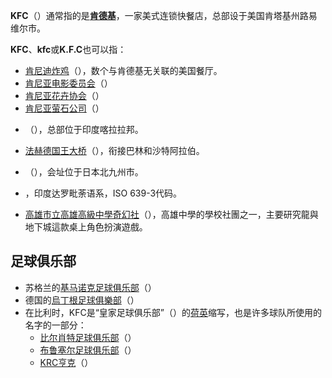 '''KFC'''（{{lang|en|Kentucky Fried Chicken}}）通常指的是'''[[肯德基|肯德基]]'''，一家美式连锁快餐店，总部设于美国肯塔基州路易维尔市。

'''KFC'''、'''kfc'''或'''K.F.C'''也可以指：

*[[肯尼迪炸鸡|肯尼迪炸鸡]]（{{lang|en|Kennedy Fried Chicken}}），数个与肯德基无关联的美国餐厅。
*[[肯尼亚电影委员会|肯尼亚电影委员会]]（{{lang|en|Kenya Film Commission}}）
*[[肯尼亚花卉协会|肯尼亚花卉协会]]（{{lang|en|Kenya Flower Council}}）
*[[肯尼亚萤石公司|肯尼亚萤石公司]]（{{lang|en|Kenya Fluorspar Company}}）
*{{link-en|喀拉拉邦金融公司|Kerala Financial Corporation}}（{{lang|en|Kerala Financial Corporation}}），总部位于印度喀拉拉邦。
*[[法赫德国王大桥|法赫德国王大桥]]（{{lang|en|King Fahd Causewa}}），衔接巴林和沙特阿拉伯。
*{{link-ja|北九州电影委员会|北九州フィルム・コミッション}}（{{lang|en|Kitakyushu Film Commission}}），会址位于日本北九州市。
*{{link-en|孔达语 (达罗毗荼语系)|Konda language (Dravidian)|孔达语}}，印度达罗毗荼语系，ISO 639-3代码。
*[[高雄市立高雄高級中學奇幻社|高雄市立高雄高級中學奇幻社]]（{{lang|en|Kaohsiung Senior High School Fantasy Club}}），高雄中學的學校社團之一，主要研究龍與地下城這款桌上角色扮演遊戲。

==足球俱乐部==
*苏格兰的[[基马诺克足球俱乐部|基马诺克足球俱乐部]]（{{lang|en|Kilmarnock Football Club}}）
*德国的[[烏丁根足球俱樂部|烏丁根足球俱樂部]]（{{lang|de|KFC Uerdingen 05}}）
*在比利时，KFC是“皇家足球俱乐部”（{{lang|en|Koninklijke Football Club}}）的[[荷語|荷]][[英語|英]]缩写，也是许多球队所使用的名字的一部分：
**[[比尔肖特足球俱乐部|比尔肖特足球俱乐部]]（{{lang|en|K.F.C. Germinal Beerschot}}）
**[[布鲁塞尔足球俱乐部|布鲁塞尔足球俱乐部]]（{{lang|en|KFC Strombeek}}）
**[[KRC亨克|KRC亨克]]（{{lang|en|KFC Winterslag}}）

{{disambig|Cat=三字拉丁字母縮寫消歧義}}